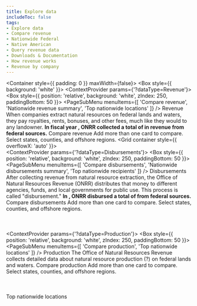 ```yaml
---
title: Explore data
includeToc: false
tags: 
- Explore data
- Compare revenue
- Nationwide Federal
- Native American
- Query revenue data
- Downloads & Documentation
- How revenue works
- Revenue by company
---
```


<Container style={{ padding: 0 }} maxWidth={false}>
  <Box style={{ background: 'white' }}>
    <ExploreData>
      <ContextProvider params={'?dataType=Revenue'}>
        <Revenue>
          <MapContext>
            <RevenueMap />
            <SummaryCards>
              <RevenueSummaryTrends />
              <RevenueSummaryTopCommodities />
            </SummaryCards>
          </MapContext>
          <Box style={{ position: 'relative', background: 'white', zIndex: 250, paddingBottom: 50 }}>
            <Box name="exploreDataContent" className="explore-data-content">
              <CompareContext>
                <PageSubMenu
                  menuItems={[
                    'Compare revenue',
                    'Nationwide revenue summary',
                    'Top nationwide locations'
                  ]} />
                <Container>
                  <Grid container>
                    <Grid item md={12}>
                      <Box mb={1} color="secondary.main" borderBottom={5}>
                        <Box component="h2" color="secondary.dark">Revenue</Box>
                      </Box>
                      <Typography variant="body1">
                        When companies extract natural resources on federal lands and waters, they pay royalties, rents, bonuses, and other fees, much like they would to any landowner. <strong>In fiscal year <Year />, ONRR collected a total of <LocationTotal location='Nationwide Federal' /> in revenue from federal sources.</strong>
                      </Typography>
                    </Grid>
                  </Grid>
                </Container>
                <Container id="compare-revenue">
                  <Grid container>
                    <Grid item md={12}>
                      <Box color="secondary.main" mt={5} mb={2} borderBottom={2}>
                        <Box component="h3" color="secondary.dark">Compare revenue</Box>
                      </Box>
                      <Box fontSize="body1.fontSize">
                        Add more than one card to compare.  Select states, counties, and offshore regions.
                      </Box>
                    </Grid>
                  </Grid>
                  <Grid container style={{ overflowX: 'auto' }}>
                    <Grid item md={12}>
                      <DetailCards> 
                        <RevenueDetailTrends />
                        <RevenueDetailCommodities />
                        <RevenueDetailTypes />
                        <RevenueCountyMap />
                      </DetailCards>
                    </Grid>
                  </Grid>
                </Container>
                <RevenueOverTime title="Revenue over time" />         
              </CompareContext>
              <NationalRevenueSummary title="Nationwide revenue summary" />
              <TopLocations title="Top nationwide locations" />
            </Box>
          </Box>
        </Revenue>
      </ContextProvider>
      <ContextProvider params={'?dataType=Disbursements'}>
        <Disbursements>
          <MapContext>
            <DisbursementMap />
            <SummaryCards>
              <DisbursementTrend />
              <DisbursementRecipientSummary/>
            </SummaryCards>
          </MapContext>
          <Box style={{ position: 'relative', background: 'white', zIndex: 250, paddingBottom: 50 }}>
            <Box name="exploreDataContent" className="explore-data-content">
              <CompareContext>
                <PageSubMenu
                  menuItems={[
                    'Compare disbursements',
                    'Nationwide disbursements summary',
                    'Top nationwide recipients'
                  ]}
                 />
                <Container>
                  <Grid container>
                    <Grid item md={12}>
                      <Box mb={1} color="secondary.main" borderBottom={5}>
                        <Box component="h2" color="secondary.dark">Disbursements</Box>
                      </Box>
                      <Typography variant="body1">
                        After collecting revenue from natural resource extraction, the Office of Natural Resources Revenue (ONRR) distributes that money to different agencies, funds, and local governments for public use. This process is called "disbursement." <strong>In <Year />, ONRR disbursed a total of <DisbursementLocationTotal location='Nationwide Federal' /> from federal sources.</strong>
                      </Typography>
                    </Grid>
                  </Grid>
                </Container>
                <Container id="compare-disbursements">
                  <Grid container>
                    <Grid item md={12}>
                      <Box color="secondary.main" mt={5} mb={2} borderBottom={2}>
                        <Box component="h3" color="secondary.dark">Compare disbursements</Box>
                      </Box>
                      <Box fontSize="body1.fontSize">
                        Add more than one card to compare.  Select states, counties, and offshore regions.
                      </Box>
                    </Grid>
                  </Grid>
                  <Grid container>
                    <Grid item md={12}>
                      <DetailCards>  
                        <DisbursementDetailTrends />
                        <DisbursementRecipients />
                        <DisbursementSources />  
                      </DetailCards>
                    </Grid>
                  </Grid>
                </Container>
                <DisbursementsOverTime title="Disbursements over time"  />   
              </CompareContext>         
              <NationwideDisbursementSummary title="Nationwide disbursements summary" />
              <DisbursementTopRecipients title="Top nationwide recipients" />
            </Box>
          </Box>
        </Disbursements>
      </ContextProvider>
      <ContextProvider params={'?dataType=Production'}>
        <Production>
          <MapContext>
            <ProductionMap />
            <SummaryCards>
              <ProductionSummaryTrends /> 
            </SummaryCards>
          </MapContext>
          <Box style={{ position: 'relative', background: 'white', zIndex: 250, paddingBottom: 50 }}>
            <Box name="exploreDataContent" className="explore-data-content">
              <CompareContext>
                <PageSubMenu
                  menuItems={[
                    'Compare production',
                    'Top nationwide locations'
                  ]}
                 />
                <Container>
                  <Grid container>
                    <Grid item md={12}>
                      <Box mb={1} color="secondary.main" borderBottom={5}>
                        <Box component="h2" color="secondary.dark">Production</Box>
                      </Box>
                      <Typography variant="body1">
                        The Office of Natural Resources Revenue collects detailed data about natural resource production (?) on federal lands and waters.
                      </Typography>
                    </Grid>
                  </Grid>
                </Container>
                <Container id="compare-oil-production">
                  <Grid container>
                    <Grid item md={12}>
                      <Box color="secondary.main" mt={5} mb={2} borderBottom={2}>
                        <Box component="h3" color="secondary.dark">Compare production</Box>
                      </Box>
                      <Box fontSize="body1.fontSize">
                        Add more than one card to compare.  Select states, counties, and offshore regions.
                      </Box>
                    </Grid>
                  </Grid>
                  <Grid container>
                    <Grid item md={12}>
                      <DetailCards>     
                        <ProductionDetailTrends />
                        <ProductionLandCategory title="Production over time"  />        
                        <ProductionTopLocations title="Top locations" vertical maxLegendWidth='800px' />   
                        <ProductionCountyMap />
                      </DetailCards>
                    </Grid>
                  </Grid>
                </Container>       
                <ProductionOverTime title="Production over time" />
              </CompareContext>
              <Container id="top-nationwide-locations">
                <Grid container>
                  <Grid item md={12}>
                    <Box mb={1} color="secondary.main" borderBottom={5}>
                      <Box component="h2" color="secondary.dark">Top nationwide locations</Box>
                    </Box>               
                    <ProductionTopLocations horizontal />
                  </Grid>
                </Grid>
              </Container>
            </Box>
          </Box>
        </Production>
      </ContextProvider>
    </ExploreData>
  </Box>
</Container>


